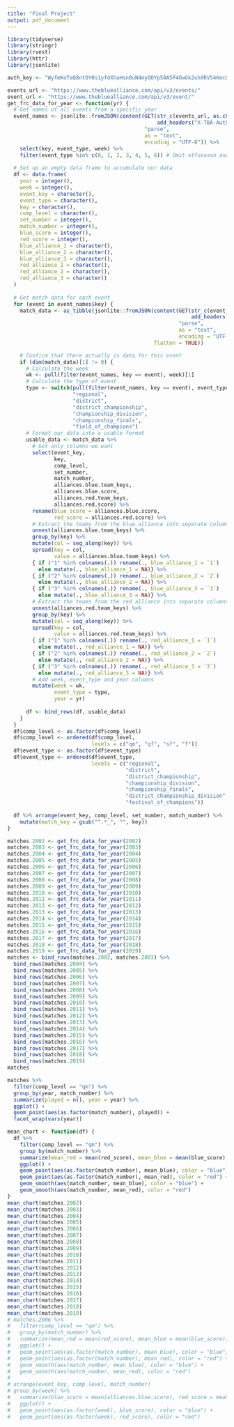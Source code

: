 ---
title: "Final Project"
output: pdf_document
---

```{r, include=FALSE}
library(tidyverse)
library(stringr)
library(rvest)
library(httr)
library(jsonlite)

auth_key <- "WyfmKoTeQ8ntOY0s1yfdXhaHsn8uN4myOOYp58A5P4OwGk2ohXRV54Kmc0tHJ7CM"
```

```{r}
events_url <- "https://www.thebluealliance.com/api/v3/events/"
event_url <- "https://www.thebluealliance.com/api/v3/event/"
get_frc_data_for_year <- function(yr) {
  # Get names of all events from a specific year
  event_names <- jsonlite::fromJSON(content(GET(str_c(events_url, as.character(yr)), 
                                                add_headers("X-TBA-Auth-Key" = auth_key)), 
                                            "parse", 
                                            as = "text", 
                                            encoding = "UTF-8")) %>%
    select(key, event_type, week) %>%
    filter(event_type %in% c(0, 1, 2, 3, 4, 5, 6)) # Omit offseason and preseason events
  
  # Set up an empty data frame to accumulate our data
  df <- data.frame(
    year = integer(),
    week = integer(),
    event_key = character(),
    event_type = character(),
    key = character(),
    comp_level = character(),
    set_number = integer(),
    match_number = integer(),
    blue_score = integer(),
    red_score = integer(),
    blue_alliance_1 = character(),
    blue_alliance_2 = character(),
    blue_alliance_3 = character(),
    red_alliance_1 = character(),
    red_alliance_2 = character(),
    red_alliance_3 = character()
  )
  
  # Get match data for each event
  for (event in event_names$key) {
    match_data <- as_tibble(jsonlite::fromJSON(content(GET(str_c(event_url, event, "/matches/simple"), 
                                                           add_headers("X-TBA-Auth-Key" = auth_key)), 
                                                       "parse", 
                                                       as = "text", 
                                                       encoding = "UTF-8"),
                                               flatten = TRUE))

    # Confirm that there actually is data for this event
    if (dim(match_data)[1] != 0) {
      # Calculate the week
      wk <- pull(filter(event_names, key == event), week)[1]
      # Calculate the type of event
      type <- switch(pull(filter(event_names, key == event), event_type)[1] + 1,
                     "regional",
                     "district",
                     "district_championship",
                     "championship_division",
                     "championship_finals",
                     "field_of_champions")
      # Format our data into a usable format
      usable_data <- match_data %>%
        # Get only columns we want
        select(event_key,
               key,
               comp_level,
               set_number,
               match_number,
               alliances.blue.team_keys,
               alliances.blue.score,
               alliances.red.team_keys,
               alliances.red.score) %>%
        rename(blue_score = alliances.blue.score,
               red_score = alliances.red.score) %>%
        # Extract the teams from the blue alliance into separate columns
        unnest(alliances.blue.team_keys) %>%
        group_by(key) %>%
        mutate(col = seq_along(key)) %>%
        spread(key = col, 
               value = alliances.blue.team_keys) %>%
        { if ("1" %in% colnames(.)) rename(., blue_alliance_1 = `1`)
          else mutate(., blue_alliance_1 = NA)} %>%
        { if ("2" %in% colnames(.)) rename(., blue_alliance_2 = `2`)
          else mutate(., blue_alliance_2 = NA)} %>%
        { if ("3" %in% colnames(.)) rename(., blue_alliance_3 = `3`)
          else mutate(., blue_alliance_3 = NA)} %>%
        # Extract the teams from the red alliance into separate columns
        unnest(alliances.red.team_keys) %>%
        group_by(key) %>%
        mutate(col = seq_along(key)) %>%
        spread(key = col, 
               value = alliances.red.team_keys) %>%
        { if ("1" %in% colnames(.)) rename(., red_alliance_1 = `1`)
          else mutate(., red_alliance_1 = NA)} %>%
        { if ("2" %in% colnames(.)) rename(., red_alliance_2 = `2`)
          else mutate(., red_alliance_2 = NA)} %>%
        { if ("3" %in% colnames(.)) rename(., red_alliance_3 = `3`)
          else mutate(., red_alliance_3 = NA)} %>%
        # Add week, event_type and year columns
        mutate(week = wk,
               event_type = type,
               year = yr)
      
      df <- bind_rows(df, usable_data)
    }
  }
  df$comp_level <- as.factor(df$comp_level)
  df$comp_level <- ordered(df$comp_level,
                           levels = c("qm", "qf", "sf", "f"))
  df$event_type <- as.factor(df$event_type)
  df$event_type <- ordered(df$event_type,
                           levels = c("regional",
                                      "district",
                                      "district_championship",
                                      "championship_division",
                                      "championship_finals",
                                      "district_championship_division",
                                      "festival_of_champions"))
  
  df %>% arrange(event_key, comp_level, set_number, match_number) %>%
    mutate(match_key = gsub("^.*_", "", key))
}
```


```{r}
matches.2002 <- get_frc_data_for_year(2002)
matches.2003 <- get_frc_data_for_year(2003)
matches.2004 <- get_frc_data_for_year(2004)
matches.2005 <- get_frc_data_for_year(2005)
matches.2006 <- get_frc_data_for_year(2006)
matches.2007 <- get_frc_data_for_year(2007)
matches.2008 <- get_frc_data_for_year(2008)
matches.2009 <- get_frc_data_for_year(2009)
matches.2010 <- get_frc_data_for_year(2010)
matches.2011 <- get_frc_data_for_year(2011)
matches.2012 <- get_frc_data_for_year(2012)
matches.2013 <- get_frc_data_for_year(2013)
matches.2014 <- get_frc_data_for_year(2014)
matches.2015 <- get_frc_data_for_year(2015)
matches.2016 <- get_frc_data_for_year(2016)
matches.2017 <- get_frc_data_for_year(2017)
matches.2018 <- get_frc_data_for_year(2018)
matches.2019 <- get_frc_data_for_year(2019)
matches <- bind_rows(matches.2002, matches.2003) %>%
  bind_rows(matches.2004) %>%
  bind_rows(matches.2005) %>%
  bind_rows(matches.2006) %>%
  bind_rows(matches.2007) %>%
  bind_rows(matches.2008) %>%
  bind_rows(matches.2009) %>%
  bind_rows(matches.2010) %>%
  bind_rows(matches.2011) %>%
  bind_rows(matches.2012) %>%
  bind_rows(matches.2013) %>%
  bind_rows(matches.2014) %>%
  bind_rows(matches.2015) %>%
  bind_rows(matches.2016) %>%
  bind_rows(matches.2017) %>%
  bind_rows(matches.2018) %>%
  bind_rows(matches.2019)
matches

```

```{r}
matches %>%
  filter(comp_level == "qm") %>%
  group_by(year, match_number) %>%
  summarize(played = n(), year = year) %>%
  ggplot() +
  geom_point(aes(as.factor(match_number), played)) +
  facet_wrap(vars(year))
```

```{r}
mean_chart <- function(df) {
  df %>%
    filter(comp_level == "qm") %>%
    group_by(match_number) %>%
    summarize(mean_red = mean(red_score), mean_blue = mean(blue_score), matches = n()) %>%
    ggplot() +
    geom_point(aes(as.factor(match_number), mean_blue), color = "blue") +
    geom_point(aes(as.factor(match_number), mean_red), color = "red") +
    geom_smooth(aes(match_number, mean_blue), color = "blue") +
    geom_smooth(aes(match_number, mean_red), color = "red")
}
mean_chart(matches.2002)
mean_chart(matches.2003)
mean_chart(matches.2004)
mean_chart(matches.2005)
mean_chart(matches.2006)
mean_chart(matches.2007)
mean_chart(matches.2008)
mean_chart(matches.2009)
mean_chart(matches.2010)
mean_chart(matches.2011)
mean_chart(matches.2012)
mean_chart(matches.2013)
mean_chart(matches.2014)
mean_chart(matches.2015)
mean_chart(matches.2016)
mean_chart(matches.2017)
mean_chart(matches.2018)
mean_chart(matches.2019)
# matches.2006 %>%
#   filter(comp_level == "qm") %>%
#   group_by(match_number) %>%
#   summarize(mean_red = mean(red_score), mean_blue = mean(blue_score)) %>%
#   ggplot() +
#   geom_point(aes(as.factor(match_number), mean_blue), color = "blue") +
#   geom_point(aes(as.factor(match_number), mean_red), color = "red") +
#   geom_smooth(aes(match_number, mean_blue), color = "blue") +
#   geom_smooth(aes(match_number, mean_red), color = "red")
# 
# arrange(event_key, comp_level, match_number)
# group_by(week) %>%
#   summarize(blue_score = mean(alliances.blue.score), red_score = mean(alliances.red.score)) %>%
#   ggplot() +
#   geom_point(aes(as.factor(week), blue_score), color = "blue") +
#   geom_point(aes(as.factor(week), red_score), color = "red")
```